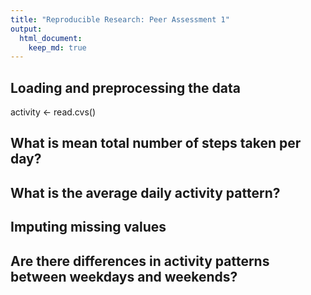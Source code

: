 ```yaml
---
title: "Reproducible Research: Peer Assessment 1"
output: 
  html_document:
    keep_md: true
---
```



## Loading and preprocessing the data
activity <- read.cvs()



## What is mean total number of steps taken per day?



## What is the average daily activity pattern?



## Imputing missing values



## Are there differences in activity patterns between weekdays and weekends?
